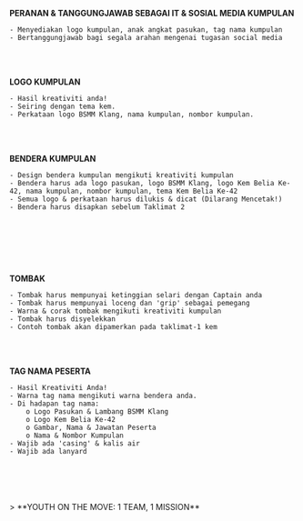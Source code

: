 
<GuideHeader id="17"/>

**PERANAN & TANGGUNGJAWAB SEBAGAI IT & SOSIAL MEDIA KUMPULAN**
<br/>
````
- Menyediakan logo kumpulan, anak angkat pasukan, tag nama kumpulan
- Bertanggungjawab bagi segala arahan mengenai tugasan social media
````
<br/><br/>

**LOGO KUMPULAN**
````
- Hasil kreativiti anda!
- Seiring dengan tema kem.
- Perkataan logo BSMM Klang, nama kumpulan, nombor kumpulan.
````
<br/><br/>

**BENDERA KUMPULAN**
````
- Design bendera kumpulan mengikuti kreativiti kumpulan
- Bendera harus ada logo pasukan, logo BSMM Klang, logo Kem Belia Ke-42, nama kumpulan, nombor kumpulan, tema Kem Belia Ke-42
- Semua logo & perkataan harus dilukis & dicat (Dilarang Mencetak!)
- Bendera harus disapkan sebelum Taklimat 2
````
<br/>
<NextImage
    src="/images/guide/content/flag-spec.png"
    alt="bendera-guideline"
    width={400}
    height={200}
/>
<br/>
<NextImage
    src="/images/guide/content/tiang-bendera-guideline.png"
    alt="tiang-bendera-guideline"
    width={400}
    height={200}
/>

<br/><br/>

**TOMBAK**
````
- Tombak harus mempunyai ketinggian selari dengan Captain anda
- Tombak harus mempunyai loceng dan 'grip' sebagai pemegang
- Warna & corak tombak mengikuti kreativiti kumpulan
- Tombak harus disyelekkan
- Contoh tombak akan dipamerkan pada taklimat-1 kem
````
<br/><br/>

**TAG NAMA PESERTA**
````
- Hasil Kreativiti Anda!
- Warna tag nama mengikuti warna bendera anda.
- Di hadapan tag nama:
    o Logo Pasukan & Lambang BSMM Klang
    o Logo Kem Belia Ke-42
    o Gambar, Nama & Jawatan Peserta
    o Nama & Nombor Kumpulan
- Wajib ada 'casing' & kalis air
- Wajib ada lanyard
````
<br/>
<NextImage
    src="/images/guide/content/name-tag-sample.png"
    alt="name-tag-sample"
    width={300}
    height={200}
/>

<br/>
<br/><br/>
> **YOUTH ON THE MOVE: 1 TEAM, 1 MISSION**